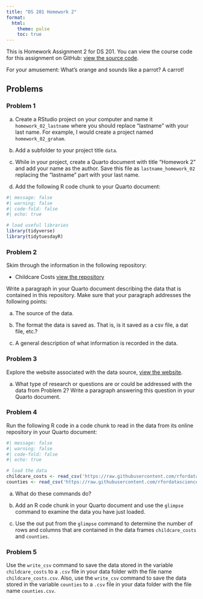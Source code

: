 ```yaml
---
title: "DS 201 Homework 2"
format: 
  html:
    theme: pulse 
    toc: true 
---
```


This is Homework Assignment 2 for DS 201. You can view the course code for this assignment on GitHub: [view the source code](https://github.com/jmgraham30/ds_201_assignments/blob/main/homework_02/index.qmd).

For your amusement: What's orange and sounds like a parrot? A carrot!

## Problems

### Problem 1

a. Create a RStudio project on your computer and name it `homework_02_lastname` where you should replace "lastname" with your last name. For example, I would create a project named `homework_02_graham`. 

b. Add a subfolder to your project title `data`. 

c. While in your project, create a Quarto document with title "Homework 2" and add your name as the author. Save this file as `lastname_homework_02` replacing the "lastname" part with your last name.

d. Add the following R code chunk to your Quarto document:

```r
#| message: false
#| warning: false
#| code-fold: false
#| echo: true

# load useful libraries
library(tidyverse)
library(tidytuesdayR)
```

### Problem 2

Skim through the information in the following repository:

- Childcare Costs [view the repository](https://github.com/rfordatascience/tidytuesday/blob/master/data/2023/2023-05-09/readme.md)

Write a paragraph in your Quarto document describing the data that is contained in this repository. Make sure that your paragraph addresses the following points:

a. The source of the data. 

b. The format the data is saved as. That is, is it saved as a csv file, a dat file, etc.?

c. A general description of what information is recorded in the data.

### Problem 3

Explore the website associated with the data source, [view the website](https://www.dol.gov/agencies/wb/topics/featured-childcare).

a. What type of research or questions are or could be addressed with the data from Problem 2? Write a paragraph answering this question in your Quarto document. 

### Problem 4

Run the following R code in a code chunk to read in the data from its online repository in your Quarto document:

```r
#| message: false
#| warning: false
#| code-fold: false
#| echo: true

# load the data
childcare_costs <- read_csv('https://raw.githubusercontent.com/rfordatascience/tidytuesday/master/data/2023/2023-05-09/childcare_costs.csv')
counties <- read_csv('https://raw.githubusercontent.com/rfordatascience/tidytuesday/master/data/2023/2023-05-09/counties.csv')
```

a. What do these commands do? 

b. Add an R code chunk in your Quarto document and use the `glimpse` command to examine the data you have just loaded. 

c. Use the out put from the `glimpse` command to determine the number of rows and columns that are contained in the data frames `childcare_costs` and `counties`.

### Problem 5

Use the `write_csv` command to save the data stored in the variable `childcare_costs` to a `.csv` file in your data folder with the file name `childcare_costs.csv`. Also, use  the `write_csv` command to save the data stored in the variable `counties` to a `.csv` file in your data folder with the file name `counties.csv`.

